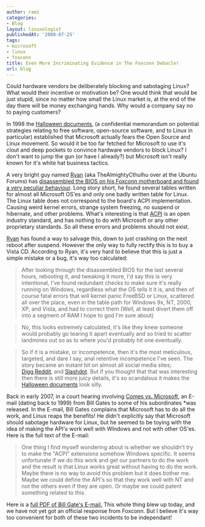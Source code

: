 ```yaml
---
author: rami
categories:
- Blog
layout: linuxologist
publishedAt: '2008-07-25'
tags:
- microsoft
- linux
- foxconn
title: Even More Incriminating Evidence in The Foxconn Debacle!
url: blog
---
```


Could hardware vendors be deliberately blocking and sabotaging Linux? What would their incentive or motivation be? One would think that would be just stupid, since no matter how small the Linux market is, at the end of the day there will be money exchanging hands. Why would a company say no to paying customers?


In 1998 the [Halloween documents](http://www.catb.org/~esr/halloween/), (a confidential memorandum on potential strategies relating to free software, open-source software, and to Linux in particular) established that Microsoft actually fears the Open Source and Linux movement. So would it be too far fetched for Microsoft to use it's clout and deep pockets to convince hardware vendors to block Linux? I don't want to jump the gun (or have I already?) but Microsoft isn't really known for it's white hat business tactics.

A very bright guy named [Ryan](http://izanbardprince.wordpress.com/) (aka TheAlmightyCthulhu over at the Ubuntu Forums) has [disassembled the BIOS on his Foxconn motherboard and found a very peculiar behaviour](http://ubuntu-virginia.ubuntuforums.org/showthread.php?t=869249). Long story short, he found several tables written for almost all Microsoft OS'es and only one badly written table for Linux. The Linux table does not correspond to the board's ACPI implementation. Causing weird kernel errors, strange system freezing, no suspend or hibernate, and other problems. What's interesting is that [ACPI](http://en.wikipedia.org/wiki/Advanced_Configuration_and_Power_Interface) is an open industry standard, and has nothing to do with Microsoft or any other proprietary standards. So all these errors and problems should not exist.

[Ryan](http://izanbardprince.wordpress.com/) has found a way to salvage this, down to just crashing on the next reboot after suspend. However the only way to fully rectify this is to buy a Vista CD. According to Ryan, it's very hard to believe that this is just a simple mistake or a bug, it's way too calculated:

> After looking through the disassembled BIOS for the last several hours, rebooting it, and tweaking it more, I'd say this is very intentional, I've found redundant checks to make sure it's really running on Windows, regardless what the OS tells it it is, and then of course fatal errors that will kernel panic FreeBSD or Linux, scattered all over the place, even in the table path for Windows 9x, NT, 2000, XP, and Vista, and had to correct them (Well, at least divert them off into a segment of RAM I hope to god I'm sure about)

> No, this looks extremely calculated, it's like they knew someone would probably go tearing it apart eventually and so tried to scatter landmines out so as to where you'd probably hit one eventually.

> So if it is a mistake, or incompetence, then it's the most meticulous, targeted, and dare I say, anal retentive incompetence I've seen.
The story became an instant hit on almost all social media sites; [Digg](http://digg.com/linux_unix/Foxconn_deliberately_sabotaging_their_BIOS_to_destroy_Linux),[Reddit](http://www.reddit.com/comments/6tcv8/foxconn_deliberately_sabotaging_their_bios_to/), and [Slashdot](http://linux.slashdot.org/linux/08/07/25/1150218.shtml). But if you thought that that was interesting then there is still more juicy details, it's so scandalous it makes the [Halloween documents](http://www.catb.org/~esr/halloween/) look silly.

Back in early 2007, in a court hearing involving [Comes vs. Microsoft](http://iowa.gotthefacts.org/), an E-mail (dating back to 1999) from Bill Gates to some of his subordinates *was released. In the E-mail, Bill Gates complains that Microsoft has to do all the work, and Linux reaps the benefits! He didn't explicitly say that Microsoft should sabotage hardware for Linux, but he seemed to be toying with the idea of making the API's work well with WIndows and not with other OS'es. Here is the full text of the E-mail:

> One thing I find myself wondering about is whether we shouldn't try to make the "ACPI" extensions somehow Windows specific.
> It seems unfortunate if we do this work and get our partners to do the work and the result is that Linux works great without having to do the work.
> Maybe there is no way to avoid this problem but it does bother me.
> Maybe we could define the API's so that they work well with NT and not the others even if they are open.
> Or maybe we could patent something related to this.

Here is a [full PDF of Bill Gate's E-mail.](http://iowa.gotthefacts.org/011607/3000/PX03020.pdf)
This whole thing blew up today, and we have not yet got an official response from Foxconn. But I believe it's way too convenient for both of these two incidents to be independant!